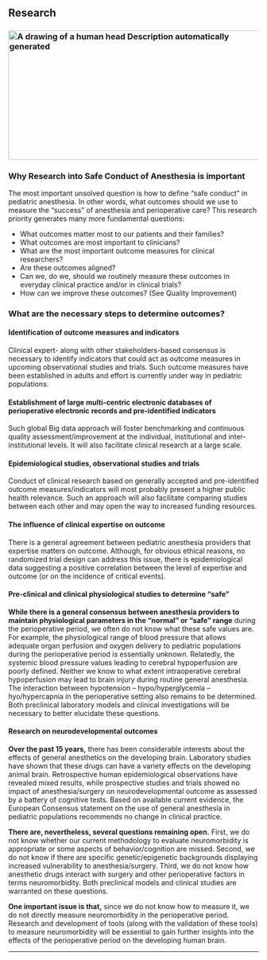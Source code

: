## Research

### ![A drawing of a human head Description automatically generated](media/image7.png){width="5.508333333333334in" height="2.7006944444444443in"}

### Why Research into Safe Conduct of Anesthesia is important
The most important unsolved question is how to define "safe conduct" in pediatric anesthesia. In other words, what outcomes should we use to measure the "success" of anesthesia and perioperative care? This research priority generates many more fundamental questions:

- What outcomes matter most to our patients and their families?
- What outcomes are most important to clinicians?
- What are the most important outcome measures for clinical researchers?
- Are these outcomes aligned?
- Can we, do we, should we routinely measure these outcomes in everyday clinical practice and/or in clinical trials?
- How can we improve these outcomes? (See Quality Improvement)

### What are the necessary steps to determine outcomes?

#### Identification of outcome measures and indicators
Clinical expert- along with other stakeholders-based consensus is necessary to identify indicators that could act as outcome measures in upcoming observational studies and trials. Such outcome measures have been established in adults and effort is currently under way in pediatric populations.

#### Establishment of large multi-centric electronic databases of perioperative electronic records and pre-identified indicators
Such global Big data approach will foster benchmarking and continuous quality assessment/improvement at the individual, institutional and inter-institutional levels. It will also facilitate clinical research at a large scale.

#### Epidemiological studies, observational studies and trials
Conduct of clinical research based on generally accepted and pre-identified outcome measures/indicators will most probably present a higher public health relevance. Such an approach will also facilitate comparing studies between each other and may open the way to increased funding resources.

#### The influence of clinical expertise on outcome
There is a general agreement between pediatric anesthesia providers that expertise matters on outcome. Although, for obvious ethical reasons, no randomized trial design can address this issue, there is epidemiological data suggesting a positive correlation between the level of expertise and outcome (or on the incidence of critical events).

#### Pre-clinical and clinical physiological studies to determine "safe"
**While there is a general consensus between anesthesia providers to maintain physiological parameters in the "normal" or "safe" range** during the perioperative period, we often do not know what these safe values are. For example, the physiological range of blood pressure that allows adequate organ perfusion and oxygen delivery to pediatric populations during the perioperative period is essentially unknown. Relatedly, the systemic blood pressure values leading to cerebral hypoperfusion are poorly defined. Neither we know to what extent intraoperative cerebral hypoperfusion may lead to brain injury during routine general anesthesia. The interaction between hypotension -- hypo/hyperglycemia -- hyo/hypercapnia in the perioperative setting also remains to be determined. Both preclinical laboratory models and clinical investigations will be necessary to better elucidate these questions.

#### Research on neurodevelopmental outcomes
**Over the past 15 years,** there has been considerable interests about the effects of general anesthetics on the developing brain. Laboratory studies have shown that these drugs can have a variety effects on the developing animal brain. Retrospective human epidemiological observations have revealed mixed results, while prospective studies and trials showed no impact of anesthesia/surgery on neurodevelopmental outcome as assessed by a battery of cognitive tests. Based on available current evidence, the European Consensus statement on the use of general anesthesia in pediatric populations recommends no change in clinical practice.

**There are, nevertheless, several questions remaining open.** First, we do not know whether our current methodology to evaluate neuromorbidity is appropriate or some aspects of behavior/cognition are missed. Second, we do not know if there are specific genetic/epigenetic backgrounds displaying increased vulnerability to anesthesia/surgery. Third, we do not know how anesthetic drugs interact with surgery and other perioperative factors in terms neuromorbidity. Both preclinical models and clinical studies are warranted on these questions.

**One important issue is that,** since we do not know how to measure it, we do not directly measure neuromorbidity in the perioperative period. Research and development of tools (along with the validation of these tools) to measure neuromorbidity will be essential to gain further insights into the effects of the perioperative period on the developing human brain.





------



